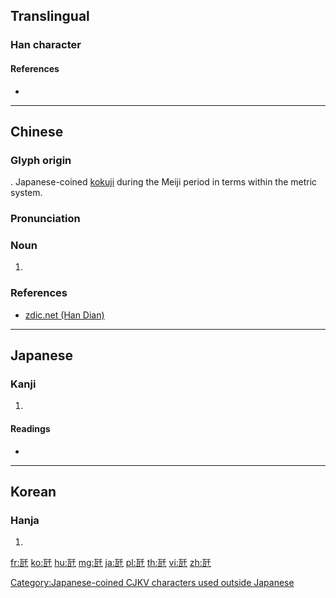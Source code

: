 ==Translingual==

===Han character===
{{Han char|rn=98|rad=瓦|as=03|sn=8|four=|canj=MNHJ|ids=⿺瓦千}}

====References====
* {{Han ref|kx=0748.081|dkj=21450|dj=1156.140|hdz=21422.050|uh=74E9|ud=29929|bh=A260|bd=41568}}

[[Category:Japanese-coined CJKV characters used outside Japanese]]
----

==Chinese==
{{zh-forms}}

===Glyph origin===
{{Han etym}}
{{Han compound|瓦|千|t1=gram|t2=one thousand|ls=ic}}. Japanese-coined [[kokuji]] during the Meiji period in terms within the metric system.

===Pronunciation===
{{zh-pron
|m=qiānwǎ
|c=cin1 ngaa5
|h=
|md=
|mn=
|w=
|mc=
|oc=
|cat=n
}}

===Noun===
{{zh-noun}}

# {{lb|zh|dated}} {{n-g|Symbol for {{zh-l|千瓦|kilowatt}}.}}

===References===
* [http://www.zdic.net/zd/zi/ZdicE7Zdic93ZdicA9.htm zdic.net (Han Dian)]

----

==Japanese==

===Kanji===
{{ja-kanji|grade=|rs=瓦03}}

# {{lb|ja|dated}} {{n-g|Symbol for [[kilogram]].}}

====Readings====
* {{ja-readings|on=|kun=[[キログラム]] (kiroguramu)|nanori=}}

----

==Korean==

===Hanja===
{{ko-hanja|hangeul=천|eumhun=|rv=cheon|mr=ch'ŏn|y=chen}}

# {{defn|lang=ko|sort=瓦03}}

[[fr:瓩]]
[[ko:瓩]]
[[hu:瓩]]
[[mg:瓩]]
[[ja:瓩]]
[[pl:瓩]]
[[th:瓩]]
[[vi:瓩]]
[[zh:瓩]]